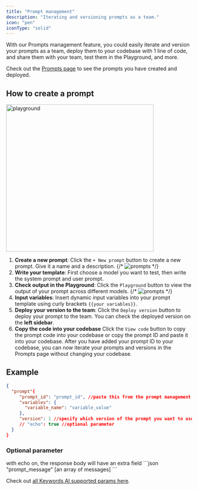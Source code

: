 ```yaml
---
title: "Prompt management"
description: "Iterating and versioning prompts as a team."
icon: "pen"
iconType: "solid"
---
```

With our Prompts management feature, you could easily iterate and version your prompts as a team, deploy them to your codebase with 1 line of code, and share them with your team, test them in the Playground, and more.

Check out the [Prompts page](https://platform.keywordsai.co/platform/prompts) to see the prompts you have created and deployed.




## How to create a prompt

<img width="400" src="/images/platform-features/prompts/prompts.png" alt="playground"/>

1. **Create a new prompt**: Click the `+ New prompt` button to create a new prompt. Give it a name and a description.
{/* <img src="/images/platform-features/prompts/new-prompt.png" alt="prompts"/> */}
2. **Write your template**: First choose a model you want to test, then write the system prompt and user prompt.
3. **Check output in the Playground**: Click the `Playground` button to view the output of your prompt across different models.
{/* <img src="/images/platform-features/prompts/open-in-playground.png" alt="prompts"/> */}
4. **Input variables**: Insert dynamic input variables into your prompt template using curly brackets `{{your variables}}`.
5. **Deploy your version to the team**: Click the `Deploy version` button to deploy your prompt to the team. You can check the deployed version on the **left sidebar**.
6. **Copy the code into your codebase** Click the `View code` button to copy the prompt code into your codebase or copy the prompt ID and paste it into your codebase.
<Check>After you have added your prompt ID to your codebase, you can now iterate your prompts and versions in the Prompts page without changing your codebase.</Check>
## Example
```json
{
  "prompt"{
     "prompt_id": "prompt_id", //paste this from the prompt management page
     "variables": {
       "variable_name": "variable_value"
     },
     "version": 1 //specify which version of the prompt you want to use
     // "echo": true //optional parameter
  }
}
```
### Optional parameter
<ParamField path="echo" type="boolean" default={true}>
  with echo on, the response body will have an extra field
```json
  "prompt_message" [an array of messages]
```
</ParamField>

<Info>Check out [all Keywords AI supported params here](/api-endpoints/proxy-endpoints/chat-completions#generation-parameters).</Info>


